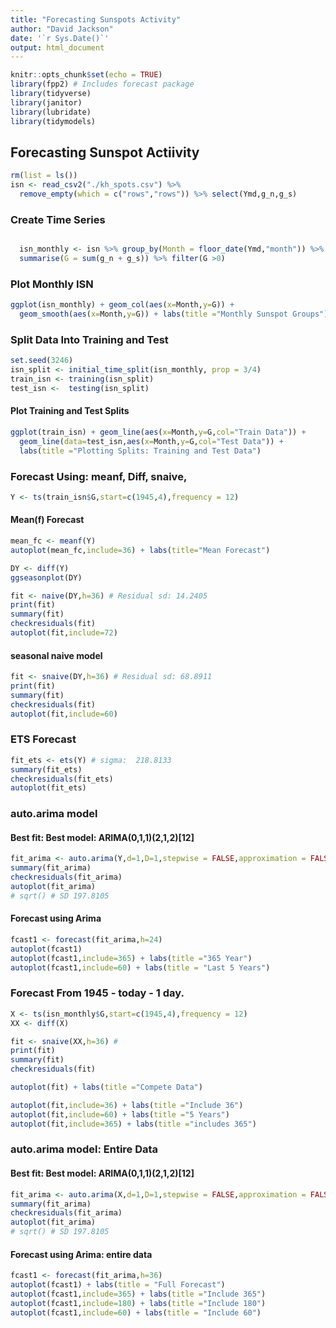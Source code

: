 ```yaml
---
title: "Forecasting Sunspots Activity"
author: "David Jackson"
date: '`r Sys.Date()`'
output: html_document
---
```


```r
knitr::opts_chunk$set(echo = TRUE)
library(fpp2) # Includes forecast package
library(tidyverse)
library(janitor)
library(lubridate)
library(tidymodels)
```
## Forecasting Sunspot Actiivity

```r
rm(list = ls())
isn <- read_csv2("./kh_spots.csv") %>% 
  remove_empty(which = c("rows","rows")) %>% select(Ymd,g_n,g_s)

```

### Create Time Series

```r

```


```r
  isn_monthly <- isn %>% group_by(Month = floor_date(Ymd,"month")) %>%
  summarise(G = sum(g_n + g_s)) %>% filter(G >0)
```

### Plot Monthly ISN

```r
ggplot(isn_monthly) + geom_col(aes(x=Month,y=G)) + 
  geom_smooth(aes(x=Month,y=G)) + labs(title ="Monthly Sunspot Groups")
```

### Split Data Into Training and Test



```r
set.seed(3246)
isn_split <- initial_time_split(isn_monthly, prop = 3/4)
train_isn <- training(isn_split)
test_isn <-  testing(isn_split)
```

#### Plot Training and Test Splits

```r
ggplot(train_isn) + geom_line(aes(x=Month,y=G,col="Train Data")) +
  geom_line(data=test_isn,aes(x=Month,y=G,col="Test Data")) +
  labs(title ="Plotting Splits: Training and Test Data")
```

### Forecast Using: meanf, Diff, snaive,

```r
Y <- ts(train_isn$G,start=c(1945,4),frequency = 12)
```

#### Mean(f) Forecast

```r
mean_fc <- meanf(Y)
autoplot(mean_fc,include=36) + labs(title="Mean Forecast")
```


```r
DY <- diff(Y)
ggseasonplot(DY)
```

```r
fit <- naive(DY,h=36) # Residual sd: 14.2405
print(fit)
summary(fit)
checkresiduals(fit)
autoplot(fit,include=72)
```


#### seasonal naive model 
 
```r
fit <- snaive(DY,h=36) # Residual sd: 68.8911
print(fit)
summary(fit)
checkresiduals(fit)
autoplot(fit,include=60)
```

### ETS Forecast

```r
fit_ets <- ets(Y) # sigma:  218.8133
summary(fit_ets)
checkresiduals(fit_ets)
autoplot(fit_ets)
```

### auto.arima model
#### Best fit: Best model: ARIMA(0,1,1)(2,1,2)[12]

```r
fit_arima <- auto.arima(Y,d=1,D=1,stepwise = FALSE,approximation = FALSE, trace= TRUE)
summary(fit_arima)
checkresiduals(fit_arima)
autoplot(fit_arima)
# sqrt() # SD 197.8105
```

#### Forecast using Arima

```r
fcast1 <- forecast(fit_arima,h=24)
autoplot(fcast1)
autoplot(fcast1,include=365) + labs(title ="365 Year")
autoplot(fcast1,include=60) + labs(title = "Last 5 Years") 
```

### Forecast From 1945 - today - 1 day.
```r
X <- ts(isn_monthly$G,start=c(1945,4),frequency = 12)
XX <- diff(X)
```

```r
fit <- snaive(XX,h=36) # 
print(fit)
summary(fit)
checkresiduals(fit)

autoplot(fit) + labs(title ="Compete Data")

autoplot(fit,include=36) + labs(title ="Include 36")
autoplot(fit,include=60) + labs(title ="5 Years")
autoplot(fit,include=365) + labs(title ="includes 365")

```


### auto.arima model: Entire Data
#### Best fit: Best model: ARIMA(0,1,1)(2,1,2)[12]

```r
fit_arima <- auto.arima(X,d=1,D=1,stepwise = FALSE,approximation = FALSE, trace= TRUE)
summary(fit_arima)
checkresiduals(fit_arima)
autoplot(fit_arima)
# sqrt() # SD 197.8105
```

#### Forecast using Arima: entire data

```r
fcast1 <- forecast(fit_arima,h=36)
autoplot(fcast1) + labs(title = "Full Forecast")
autoplot(fcast1,include=365) + labs(title ="Include 365")
autoplot(fcast1,include=180) + labs(title ="Include 180")
autoplot(fcast1,include=60) + labs(title = "Include 60") 
```
